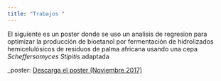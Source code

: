```yaml
---
title: "Trabajos "
---
```


El siguiente es un poster donde se uso un analisis de regresion para optimizar la producción de bioetanol por fermentación de hidrolizados hemicelulósicos de residuos de palma africana usando una cepa *Scheffersomyces Stipitis* adaptada

_poster: <a href="posterito.pdf#" class="download" title="Descarga el poster"> Descarga el poster  (Noviembre,2017) </a>